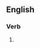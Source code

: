 ==English==

===Verb===
{{head|en|verb form}}

# {{present participle of|passivate|lang=en|nocat=1}}